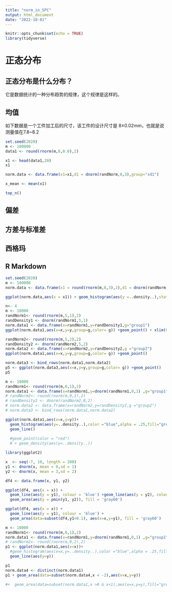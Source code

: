```yaml
---
title: "norm_in_SPC"
output: html_document
date: "2022-10-01"
---
```


```r
knitr::opts_chunk$set(echo = TRUE)
library(tidyverse)
```

# 正态分布

## 正态分布是什么分布？

它是数据统计的一种分布趋势的规律，这个规律是这样的。

## 均值

如下数据是一个工件加工后的尺寸，该工件的设计尺寸是 8±0.02mm，也就是说测量值在7.8~8.2

```r
set.seed(2020)
m <- 100000
data1 <- round(rnorm(m,8,0.0),2)

x1 <- head(data1,20)
x1
```




```r
norm.data <- data.frame(x1=x1,d1 = dnorm(randNorm,8,3),group="sd1") 

x_mean <- mean(x1)

top_n()
```


## 偏差

## 方差与标准差

## 西格玛


## 


## R Markdown


```r

set.seed(2020)
m <- 100000
norm.data <- data.frame(x1 = round(rnorm(m,8,3),2),d1 = dnorm(randNorm,8,3),group="sd1") 

ggplot(norm.data,aes(x = x1)) + geom_histogram(aes(y =..density..),stat="bin",binwidth=1, boundary = 0) + geom_line(aes(y = d1))

```


```r
n<- 4 
m <- 10000
randNorm1<- round(rnorm(m,5,1),2) 
randDensity1 <- dnorm(randNorm1,5,1) 
norm.data1 <- data.frame(x=randNorm1,y=randDensity1,g="group1") 
ggplot(norm.data1,aes(x=x,y=y,group=g,color= g)) +geom_point() + xlim(0,12) 
```


```r
randNorm2<- round(rnorm(m,5,2),2) 
randDensity2 <- dnorm(randNorm2,5,2) 
norm.data2 <- data.frame(x=randNorm2,y=randDensity2,g ="group2") 
ggplot(norm.data1,aes(x=x,y=y,group=g,color= g)) +geom_point()
```


```r
norm.data3 <- bind_rows(norm.data1,norm.data2) 
p5 <- ggplot(norm.data3,aes(x=x,y=y,group=g,color= g)) +geom_point() 
p5
```




```r
m <- 10000
randNorm1<- round(rnorm(m,0,1),2) 
norm.data1 <- data.frame(x=randNorm1,y=dnorm(randNorm1,0,1) ,g="group1") 
# randNorm2<- round(rnorm(m,0,2),2) 
# randDensity2 <- dnorm(randNorm2,0,2) 
# norm.data2 <- data.frame(x=randNorm2,y=randDensity2,g ="group2") 
# norm.data3 <- bind_rows(norm.data1,norm.data2) 

ggplot(norm.data1,aes(x=x,y=y))+
  geom_histogram(aes(y=..density..),color ="blue",alpha = .25,fill="green",binwidth = .5) +
  geom_line() 
  
  #geom_point(color = "red") 
  # + geom_density(aes(y=..density..))
```

```r
library(ggplot2)

x  <- seq(-7, 10, length = 200)
y1 <- dnorm(x, mean = 0,sd = 1)
y2 <- dnorm(x, mean = 3,sd = 2)

df4 <- data.frame(x, y1, y2)

ggplot(df4, aes(x = x)) +
  geom_line(aes(y = y1), colour = 'blue') +geom_line(aes(y = y2), colour = 'red') +
  geom_area(aes(y = pmin(y1, y2)), fill = 'gray60')

ggplot(df4, aes(x = x)) +
  geom_line(aes(y = y1), colour = 'blue') +
  geom_area(data=subset(df4,y1<0.1), aes(x=x,y=y1), fill = 'gray60')


```


```r

m <- 10000
randNorm1<- round(rnorm(m,0,1),2) 
norm.data1 <- data.frame(x=randNorm1,y=dnorm(randNorm1,0,1) ,g="group1")  %>% arrange(by=x)
# randNorm2<- round(rnorm(m,0,2),2) 
p1 <- ggplot(norm.data1,aes(x=x))+
  #geom_histogram(aes(x=x,y=..density..),color ="blue",alpha = .25,fill="green",binwidth = .5) +
  geom_line(aes(y=y)) 

p1
norm.data4 <- distinct(norm.data1)
p1 + geom_area(data=subset(norm.data4,x < -2),aes(x=x,y=y))

#+  geom_area(data=subset(norm.data1,x >0 & x<1),aes(x=x,y=y),fill="green")
  
```
